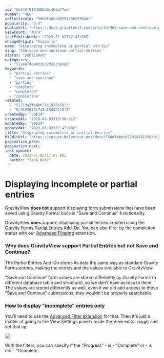 ```yaml
---
id: "5b140f910428632c466a77ce"
number: "466"
collectionId: "566dfabbc6979143615564bf"
popularity: "0.8"
publicUrl: "https://docs.gravitykit.com/article/466-save-and-continue-partial-entries"
viewCount: "4074"
lastPublishedAt: "2023-01-02T17:47:00Z"
changeOrigin: "hsapp-js"
name: "Displaying incomplete or partial entries"
slug: "466-save-and-continue-partial-entries"
status: "published"
categories: 
  - "579aa748903360293603a8e5"
keywords: 
  - "partial entries"
  - "save and continue"
  - "partial"
  - "complete"
  - "completed"
  - "completion"
related: 
  - "5571da2fe4b027e1978e5813"
  - "5c91926f2c7d3a15446115f2"
createdBy: "59634"
createdAt: "2018-06-03T15:56:01Z"
updatedBy: "59634"
updatedAt: "2023-01-02T17:47:00Z"
title: "Displaying incomplete or partial entries"
hsEditUrl: "https://secure.helpscout.net/docs/566dfabbc6979143615564bf/article/5b140f910428632c466a77ce"
pagination_prev: 
pagination_next: 
last_update:
  date: 2023-01-02T17:47:00Z
  author: "Zack Katz"
---
```


# Displaying incomplete or partial entries

GravityView **does not** support displaying form submissions that have been saved using Gravity Forms' built-in "Save and Continue" functionality.

GravityView ***does*** support displaying partial entries created using the [Gravity Forms Partial Entries Add-On](https://www.gravityforms.com/add-ons/partial-entries/). You can also filter by the completion status with our [Advanced Filtering](https://www.gravitykit.com/extensions/advanced-filter/) extension.

### Why does GravityView support Partial Entries but not Save and Continue?

The Partial Entries Add-On stores its data the same way as standard Gravity Forms entries, making the entries and the values available to GravityView.

"Save and Continue" form values are stored differently by Gravity Forms (a different database table and structure), so we don't have access to them. The values are stored differently as well; even if we did add access to those "Save and Continue" submissions, they wouldn't be properly searchable.

### How to display "incomplete" entries only

You'll need to use the [Advanced Filter extension](https://www.gravitykit.com/extensions/advanced-filter/) for that. Then it's just a matter of going to the View Settings panel (inside the View editor page) and set that up:

![](https://s3.amazonaws.com/helpscout.net/docs/assets/54c58489e4b051242988532c/images/5b1eef510428632c466ac50c/file-eiQeYB71RX.png)

With the filters, you can specify if the "Progress" - is - "Complete" or - is not - "Complete.